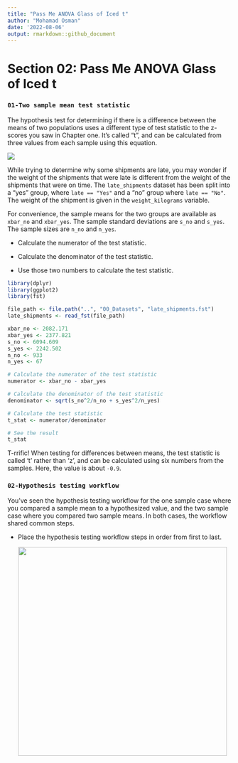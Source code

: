 ```yaml
---
title: "Pass Me ANOVA Glass of Iced t"
author: "Mohamad Osman"
date: '2022-08-06'
output: rmarkdown::github_document
---
```


# **Section 02: Pass Me ANOVA Glass of Iced t**

### **`01-Two sample mean test statistic`**

The hypothesis test for determining if there is a difference between the means of two populations uses a different type of test statistic to the z-scores you saw in Chapter one. It's called "t", and can be calculated from three values from each sample using this equation.

![](images/chrome_FF3tbi9XmA.png)

While trying to determine why some shipments are late, you may wonder if the weight of the shipments that were late is different from the weight of the shipments that were on time. The `late_shipments` dataset has been split into a "yes" group, where `late == "Yes"` and a "no" group where `late == "No"`. The weight of the shipment is given in the `weight_kilograms` variable.

For convenience, the sample means for the two groups are available as `xbar_no` and `xbar_yes`. The sample standard deviations are `s_no` and `s_yes`. The sample sizes are `n_no` and `n_yes`.

-   Calculate the numerator of the test statistic.

-   Calculate the denominator of the test statistic.

-   Use those two numbers to calculate the test statistic.

```r
library(dplyr)
library(ggplot2)
library(fst)

file_path <- file.path("..", "00_Datasets", "late_shipments.fst")
late_shipments <- read_fst(file_path)

xbar_no <- 2082.171
xbar_yes <- 2377.821
s_no <- 6094.609
s_yes <- 2242.502
n_no <- 933
n_yes <- 67
```

```r
# Calculate the numerator of the test statistic
numerator <- xbar_no - xbar_yes

# Calculate the denominator of the test statistic
denominator <- sqrt(s_no^2/n_no + s_yes^2/n_yes)

# Calculate the test statistic
t_stat <- numerator/denominator

# See the result
t_stat
```

T-rrific! When testing for differences between means, the test statistic is called 't' rather than 'z', and can be calculated using six numbers from the samples. Here, the value is about `-0.9`.

### **`02-Hypothesis testing workflow`**

You've seen the hypothesis testing workflow for the one sample case where you compared a sample mean to a hypothesized value, and the two sample case where you compared two sample means. In both cases, the workflow shared common steps.

-   Place the hypothesis testing workflow steps in order from first to last.

    ![](images/chrome_4aM3aEnQo3.png){width="470"}





